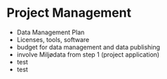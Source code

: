 # Project Management {#sec-project-management}

- Data Management Plan
- Licenses, tools, software 
- budget for data management and data publishing
- involve Miljødata from step 1 (project application)
- test
- test
